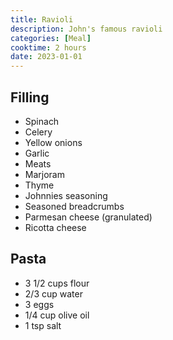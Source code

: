 ```yaml
---
title: Ravioli
description: John's famous ravioli
categories: [Meal]
cooktime: 2 hours
date: 2023-01-01
---
```


## Filling

- Spinach
- Celery
- Yellow onions
- Garlic
- Meats
- Marjoram
- Thyme
- Johnnies seasoning
- Seasoned breadcrumbs
- Parmesan cheese (granulated)
- Ricotta cheese

## Pasta

- 3 1/2 cups flour
- 2/3 cup water
- 3 eggs
- 1/4 cup olive oil
- 1 tsp salt
